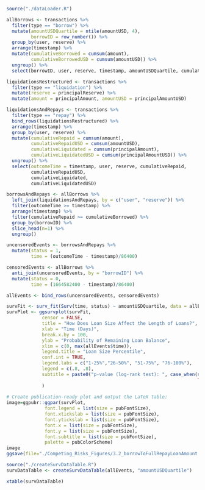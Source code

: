 ```r
source("./dataLoader.R")
```

```r
allBorrows <- transactions %>%
  filter(type == "borrow") %>%
  mutate(amountUSDQuartile = ntile(amountUSD, 4),
         borrowID = row_number()) %>%
  group_by(user, reserve) %>%
  arrange(timestamp) %>%
  mutate(cumulativeBorrowed = cumsum(amount), 
         cumulativeBorrowedUSD = cumsum(amountUSD)) %>%
  ungroup() %>%
  select(borrowID, user, reserve, timestamp, amountUSDQuartile, cumulativeBorrowed, cumulativeBorrowedUSD)

liquidationsRestructured <- transactions %>%
  filter(type == "liquidation") %>%
  mutate(reserve = principalReserve) %>%
  mutate(amount = principalAmount, amountUSD = principalAmountUSD)

liquidationsAndRepays <- transactions %>%
  filter(type == "repay") %>%
  bind_rows(liquidationsRestructured) %>%
  arrange(timestamp) %>%
  group_by(user, reserve) %>%
  mutate(cumulativeRepaid = cumsum(amount), 
         cumulativeRepaidUSD = cumsum(amountUSD), 
         cumulativeLiquidated = cumsum(principalAmount), 
         cumulativeLiquidatedUSD = cumsum(principalAmountUSD)) %>%
  ungroup() %>%
  select(outcomeTime = timestamp, user, reserve, cumulativeRepaid,
         cumulativeRepaidUSD,
         cumulativeLiquidated,
         cumulativeLiquidatedUSD)

borrowsAndRepays <- allBorrows %>%
  left_join(liquidationsAndRepays, by = c("user", "reserve")) %>%
  filter(outcomeTime >= timestamp) %>%
  arrange(timestamp) %>%
  filter(cumulativeRepaid >= cumulativeBorrowed) %>%
  group_by(borrowID) %>%
  slice_head(n=1) %>%
  ungroup()

uncensoredEvents <- borrowsAndRepays %>%
  mutate(status = 1,
         time = (outcomeTime - timestamp)/86400)

censoredEvents <- allBorrows %>%
  anti_join(uncensoredEvents, by = "borrowID") %>%
  mutate(status = 0,
         time = (1664582400 - timestamp)/86400)

allEvents <- bind_rows(uncensoredEvents, censoredEvents)

survFit <- surv_fit(Surv(time, status) ~ amountUSDQuartile, data = allEvents)
survPlot <- ggsurvplot(survFit,
             censor = FALSE,
             title = "How Does Loan Size Affect the Length of Loans?",
             xlab = "Time (Days)",
             break.x.by = 100,
             ylab = "Probability of Remaining Loan Balance",
             xlim = c(0, max(allEvents$time)),
             legend.title = "Loan Size Percentile",
             conf.int = TRUE,
             legend.labs = c("1-25%","26-50%", "51-75%", "76-100%"),
             legend = c(.8, .8),
             subtitle = paste0("p-value (log-rank test): ", case_when(surv_pvalue(survFit, allEvents)$pval == 0 ~ "< 1e-16",
                                                                      TRUE ~ as.character(surv_pvalue(survFit, allEvents)$pval)))
             )
  
# Create publication-ready plot and output the LaTeX table:
image=ggpubr::ggpar(survPlot,
              font.legend = list(size = pubFontSize),
              font.xtickslab = list(size = pubFontSize),
              font.ytickslab = list(size = pubFontSize),
              font.x = list(size = pubFontSize),
              font.y = list(size = pubFontSize),
              font.subtitle = list(size = pubFontSize),
              palette = pubColorScheme)
image
ggsave(file="./Competing_Risks_Figures/3.2_borrowToFullRepayLoanAmount.pdf", plot=image$plot, width=pubWidth, height=pubHeight)
```

```r
source("./createSurvDataTable.R")
survDataTable <- createSurvDataTable(allEvents, "amountUSDQuartile")

xtable(survDataTable)
```